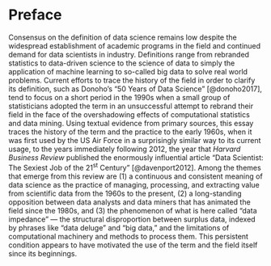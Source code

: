 # Preface {.unnumbered}

Consensus on the definition of data science remains low despite the widespread establishment of academic programs in the field and continued demand for data scientists in industry. Definitions range from rebranded statistics to data-driven science to the science of data to simply the application of machine learning to so-called big data to solve real world problems. Current efforts to trace the history of the field in order to clarify its definition, such as Donoho's "50 Years of Data Science" [@donoho2017], tend to focus on a short period in the 1990s when a small group of statisticians adopted the term in an unsuccessful attempt to rebrand their field in the face of the overshadowing effects of computational statistics and data mining. Using textual evidence from primary sources, this essay traces the history of the term and the practice to the early 1960s, when it was first used by the US Air Force in a surprisingly similar way to its current usage, to the years immediately following 2012, the year that *Harvard Business Review* published the enormously influential article "Data Scientist: The Sexiest Job of the 21^st^ Century" [@davenport2012]. Among the themes that emerge from this review are (1) a continuous and consistent meaning of data science as the practice of managing, processing, and extracting value from scientific data from the 1960s to the present, (2) a long-standing opposition between data analysts and data miners that has animated the field since the 1980s, and (3) the phenomenon of what is here called "data impedance" --- the structural disproportion between surplus data, indexed by phrases like "data deluge" and "big data," and the limitations of computational machinery and methods to process them. This persistent condition appears to have motivated the use of the term and the field itself since its beginnings.